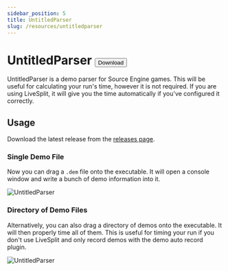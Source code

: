 ```yaml
---
sidebar_position: 5
title: UntitledParser
slug: /resources/untitledparser
---
```


# UntitledParser <a href="https://github.com/UncraftedName/UncraftedDemoParser/releases"><button className="button button--primary">Download</button></a>


UntitledParser is a demo parser for Source Engine games. This will be useful for calculating your run's time, however
it is not required. If you are using LiveSplit, it will give you the time automatically if you've configured it correctly.

## Usage

Download the latest release from the [releases page](https://github.com/UncraftedName/UncraftedDemoParser/releases).

### Single Demo File
Now you can drag a `.dem` file onto the executable. It will open a console window and write a bunch of demo information
into it.

![UntitledParser](/img/tools/untitledparser.png)

### Directory of Demo Files
Alternatively, you can also drag a directory of demos onto the executable. It will then properly time all of them. This
is useful for timing your run if you don't use LiveSplit and only record demos with the demo auto record plugin.

![UntitledParser](/img/tools/untitledparser-dir.png)